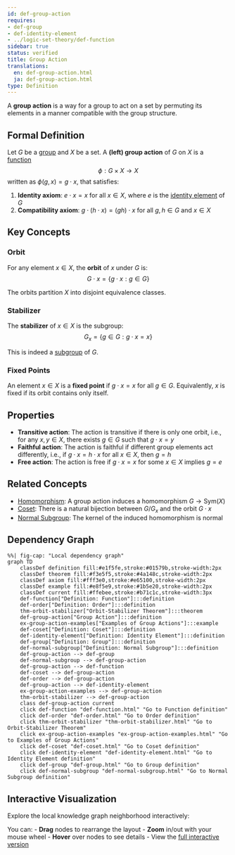 ```yaml
---
id: def-group-action
requires:
- def-group
- def-identity-element
- ../logic-set-theory/def-function
sidebar: true
status: verified
title: Group Action
translations:
  en: def-group-action.html
  ja: def-group-action.html
type: Definition
---
```


A **group action** is a way for a group to act on a set by permuting its elements in a manner compatible with the group structure.

## Formal Definition

Let $G$ be a [group](def-group.qmd) and $X$ be a set. A **(left) group action** of $G$ on $X$ is a [function](../logic-set-theory/def-function.qmd)
$$\phi: G \times X \to X$$
written as $\phi(g,x) = g \cdot x$, that satisfies:

1. **Identity axiom**: $e \cdot x = x$ for all $x \in X$, where $e$ is the [identity element](def-identity-element.qmd) of $G$
2. **Compatibility axiom**: $g \cdot (h \cdot x) = (gh) \cdot x$ for all $g, h \in G$ and $x \in X$

## Key Concepts

### Orbit

For any element $x \in X$, the **orbit** of $x$ under $G$ is:
$$G \cdot x = \{g \cdot x : g \in G\}$$

The orbits partition $X$ into disjoint equivalence classes.

### Stabilizer

The **stabilizer** of $x \in X$ is the subgroup:
$$G_x = \{g \in G : g \cdot x = x\}$$

This is indeed a [subgroup](def-subgroup.qmd) of $G$.

### Fixed Points

An element $x \in X$ is a **fixed point** if $g \cdot x = x$ for all $g \in G$. Equivalently, $x$ is fixed if its orbit contains only itself.

## Properties

- **Transitive action**: The action is transitive if there is only one orbit, i.e., for any $x, y \in X$, there exists $g \in G$ such that $g \cdot x = y$
- **Faithful action**: The action is faithful if different group elements act differently, i.e., if $g \cdot x = h \cdot x$ for all $x \in X$, then $g = h$
- **Free action**: The action is free if $g \cdot x = x$ for some $x \in X$ implies $g = e$

## Related Concepts

- [Homomorphism](def-homomorphism.qmd): A group action induces a homomorphism $G \to \text{Sym}(X)$
- [Coset](def-coset.qmd): There is a natural bijection between $G/G_x$ and the orbit $G \cdot x$
- [Normal Subgroup](def-normal-subgroup.qmd): The kernel of the induced homomorphism is normal

## Dependency Graph

```mermaid
%%| fig-cap: "Local dependency graph"
graph TD
    classDef definition fill:#e1f5fe,stroke:#01579b,stroke-width:2px
    classDef theorem fill:#f3e5f5,stroke:#4a148c,stroke-width:2px
    classDef axiom fill:#fff3e0,stroke:#e65100,stroke-width:2px
    classDef example fill:#e8f5e9,stroke:#1b5e20,stroke-width:2px
    classDef current fill:#ffebee,stroke:#b71c1c,stroke-width:3px
    def-function["Definition: Function"]:::definition
    def-order["Definition: Order"]:::definition
    thm-orbit-stabilizer["Orbit-Stabilizer Theorem"]:::theorem
    def-group-action["Group Action"]:::definition
    ex-group-action-examples["Examples of Group Actions"]:::example
    def-coset["Definition: Coset"]:::definition
    def-identity-element["Definition: Identity Element"]:::definition
    def-group["Definition: Group"]:::definition
    def-normal-subgroup["Definition: Normal Subgroup"]:::definition
    def-group-action --> def-group
    def-normal-subgroup --> def-group-action
    def-group-action --> def-function
    def-coset --> def-group-action
    def-order --> def-group-action
    def-group-action --> def-identity-element
    ex-group-action-examples --> def-group-action
    thm-orbit-stabilizer --> def-group-action
    class def-group-action current
    click def-function "def-function.html" "Go to Function definition"
    click def-order "def-order.html" "Go to Order definition"
    click thm-orbit-stabilizer "thm-orbit-stabilizer.html" "Go to Orbit-Stabilizer Theorem"
    click ex-group-action-examples "ex-group-action-examples.html" "Go to Examples of Group Actions"
    click def-coset "def-coset.html" "Go to Coset definition"
    click def-identity-element "def-identity-element.html" "Go to Identity Element definition"
    click def-group "def-group.html" "Go to Group definition"
    click def-normal-subgroup "def-normal-subgroup.html" "Go to Normal Subgroup definition"
```

## Interactive Visualization

Explore the local knowledge graph neighborhood interactively:

::: {.graph-viz data-id="def-group-action" data-width="700" data-height="500"}
:::

You can:
- **Drag** nodes to rearrange the layout
- **Zoom** in/out with your mouse wheel
- **Hover** over nodes to see details
- View the [full interactive version](../../output/interactive/def-group-action.html){target="_blank"}
